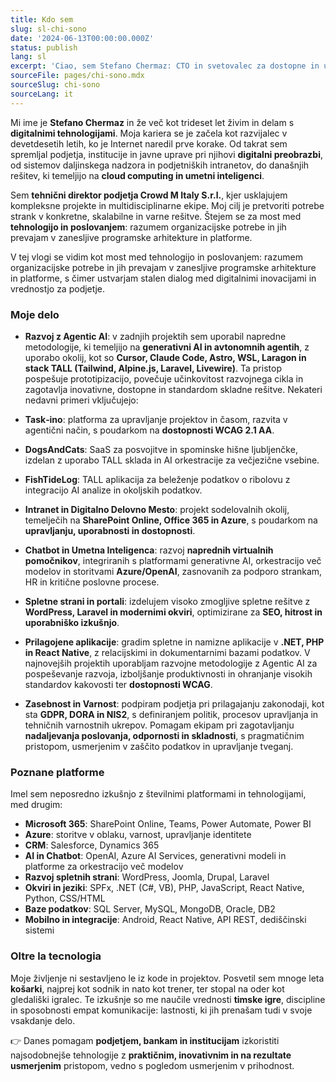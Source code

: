 ```yaml
---
title: Kdo sem
slug: sl-chi-sono
date: '2024-06-13T00:00:00.000Z'
status: publish
lang: sl
excerpt: 'Ciao, sem Stefano Chermaz: CTO in svetovalec za dostopne in učinkovite digitalne rešitve.'
sourceFile: pages/chi-sono.mdx
sourceSlug: chi-sono
sourceLang: it
---
```



<div class="content-large">


Mi ime je **Stefano Chermaz** in že več kot trideset let živim in delam s **digitalnimi tehnologijami**. Moja kariera se je začela kot razvijalec v devetdesetih letih, ko je Internet naredil prve korake. Od takrat sem spremljal podjetja, institucije in javne uprave pri njihovi **digitalni preobrazbi**, od sistemov daljinskega nadzora in podjetniških intranetov, do današnjih rešitev, ki temeljijo na **cloud computing in umetni inteligenci**.

<TwoCol src="/images/stefano chermaz.jpg" alt="Stefano Chermaz" width={800} height={1000} caption="Stefano Chermaz" columns="34% 66%">


Sem **tehnični direktor podjetja Crowd M Italy S.r.l.**, kjer usklajujem kompleksne projekte in multidisciplinarne ekipe. Moj cilj je pretvoriti potrebe strank v konkretne, skalabilne in varne rešitve. Štejem se za most med **tehnologijo in poslovanjem**: razumem organizacijske potrebe in jih prevajam v zanesljive programske arhitekture in platforme.

V tej vlogi se vidim kot most med tehnologijo in poslovanjem: razumem organizacijske potrebe in jih prevajam v zanesljive programske arhitekture in platforme, s čimer ustvarjam stalen dialog med digitalnimi inovacijami in vrednostjo za podjetje.
</TwoCol>
### Moje delo


* **Razvoj z Agentic AI**: v zadnjih projektih sem uporabil napredne metodologije, ki temeljijo na **generativni AI in avtonomnih agentih**, z uporabo okolij, kot so **Cursor, Claude Code, Astro, WSL, Laragon in stack TALL (Tailwind, Alpine.js, Laravel, Livewire)**. Ta pristop pospešuje prototipizacijo, povečuje učinkovitost razvojnega cikla in zagotavlja inovativne, dostopne in standardom skladne rešitve. Nekateri nedavni primeri vključujejo:

* **Task‑ino**: platforma za upravljanje projektov in časom, razvita v agentični način, s poudarkom na **dostopnosti WCAG 2.1 AA**.
* **DogsAndCats**: SaaS za posvojitve in spominske hišne ljubljenčke, izdelan z uporabo TALL sklada in AI orkestracije za večjezične vsebine.
* **FishTideLog**: TALL aplikacija za beleženje podatkov o ribolovu z integracijo AI analize in okoljskih podatkov.
* **Intranet in Digitalno Delovno Mesto**: projekt sodelovalnih okolij, temelječih na **SharePoint Online, Office 365 in Azure**, s poudarkom na **upravljanju, uporabnosti in dostopnosti**.
* **Chatbot in Umetna Inteligenca**: razvoj **naprednih virtualnih pomočnikov**, integriranih s platformami generativne AI, orkestracijo več modelov in storitvami **Azure/OpenAI**, zasnovanih za podporo strankam, HR in kritične poslovne procese.
* **Spletne strani in portali**: izdelujem visoko zmogljive spletne rešitve z **WordPress, Laravel in modernimi okviri**, optimizirane za **SEO, hitrost in uporabniško izkušnjo**.
* **Prilagojene aplikacije**: gradim spletne in namizne aplikacije v **.NET, PHP in React Native**, z relacijskimi in dokumentarnimi bazami podatkov. V najnovejših projektih uporabljam razvojne metodologije z Agentic AI za pospeševanje razvoja, izboljšanje produktivnosti in ohranjanje visokih standardov kakovosti ter **dostopnosti WCAG**.
* **Zasebnost in Varnost**: podpiram podjetja pri prilagajanju zakonodaji, kot sta **GDPR, DORA in NIS2**, s definiranjem politik, procesov upravljanja in tehničnih varnostnih ukrepov. Pomagam ekipam pri zagotavljanju **nadaljevanja poslovanja, odpornosti in skladnosti**, s pragmatičnim pristopom, usmerjenim v zaščito podatkov in upravljanje tveganj.

### Poznane platforme

Imel sem neposredno izkušnjo z številnimi platformami in tehnologijami, med drugim:

* **Microsoft 365**: SharePoint Online, Teams, Power Automate, Power BI
* **Azure**: storitve v oblaku, varnost, upravljanje identitete
* **CRM**: Salesforce, Dynamics 365
* **AI in Chatbot**: OpenAI, Azure AI Services, generativni modeli in platforme za orkestracijo več modelov
* **Razvoj spletnih strani**: WordPress, Joomla, Drupal, Laravel
* **Okviri in jeziki**: SPFx, .NET (C#, VB), PHP, JavaScript, React Native, Python, CSS/HTML
* **Baze podatkov**: SQL Server, MySQL, MongoDB, Oracle, DB2
* **Mobilno in integracije**: Android, React Native, API REST, dediščinski sistemi

### Oltre la tecnologia

Moje življenje ni sestavljeno le iz kode in projektov. Posvetil sem mnoge leta **košarki**, najprej kot sodnik in nato kot trener, ter stopal na oder kot gledališki igralec. Te izkušnje so me naučile vrednosti **timske igre**, discipline in sposobnosti empat komunikacije: lastnosti, ki jih prenašam tudi v svoje vsakdanje delo.

👉 Danes pomagam **podjetjem, bankam in institucijam** izkoristiti najsodobnejše tehnologije z **praktičnim, inovativnim in na rezultate usmerjenim** pristopom, vedno s pogledom usmerjenim v prihodnost.

</div>